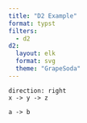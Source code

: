 ```yaml
---
title: "D2 Example"
format: typst
filters:
  - d2
d2:
  layout: elk
  format: svg
  theme: "GrapeSoda"
---
```


```.d2
direction: right
x -> y -> z
```


```.d2
a -> b
```
